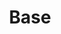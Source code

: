 ---
title: Base
order: 2
description: Foundational elements for UI design.
summary: The base section includes foundational elements such as colors, typography, and spacing that form the building blocks of a cohesive and consistent user interface.
---